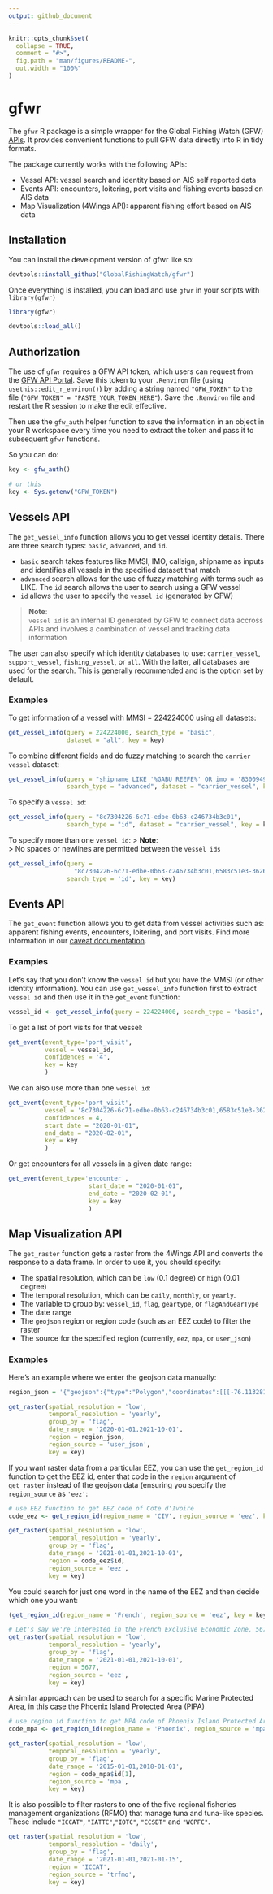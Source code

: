 ```yaml
---
output: github_document
---
```


<!-- README.md is generated from README.Rmd. Please edit that file -->

```r
knitr::opts_chunk$set(
  collapse = TRUE,
  comment = "#>",
  fig.path = "man/figures/README-",
  out.width = "100%"
)
```

# gfwr

<!-- badges: start -->
<!-- badges: end -->

<!-- Add link to API documentation page once it's ready-->

The `gfwr` R package is a simple wrapper for the Global Fishing Watch (GFW) [APIs](https://api-doc.dev.globalfishingwatch.org/#introduction). 
It provides convenient functions to pull GFW data directly into R in tidy formats.

The package currently works with the following APIs:

* Vessel API: vessel search and identity based on AIS self reported data
* Events API: encounters, loitering, port visits and fishing events based on AIS data
* Map Visualization (4Wings API): apparent fishing effort based on AIS data


## Installation

You can install the development version of gfwr like so:

``` r
devtools::install_github("GlobalFishingWatch/gfwr")
```

Once everything is installed, you can load and use `gfwr` 
in your scripts with `library(gfwr)`

```r
library(gfwr)
```

```r
devtools::load_all()
```

## Authorization

The use of `gfwr` requires a GFW API token, which users can request from
the [GFW API Portal](https://globalfishingwatch.org/ocean-engine/tokens/signup). Save
this token to your `.Renviron` file (using `usethis::edit_r_environ()`) by adding a string
named `"GFW_TOKEN"` to the file (`"GFW_TOKEN" = "PASTE_YOUR_TOKEN_HERE"`). Save 
the `.Renviron` file and restart the R session to make the edit effective.  

Then use the `gfw_auth` helper function to save the information in an object
in your R workspace every time you need to extract the token and pass it
to subsequent `gfwr` functions.

So you can do:

```r
key <- gfw_auth()

# or this
key <- Sys.getenv("GFW_TOKEN")
```


## Vessels API

The `get_vessel_info` function allows you to get vessel identity details. 
There are three search types: `basic`, `advanced`, and `id`.

* `basic` search takes features like MMSI, IMO, callsign, shipname as inputs and 
identifies all vessels in the specified dataset that match
* `advanced` search allows for the use of fuzzy matching with terms such as LIKE. The `id` search allows the user to search using a GFW vessel
* `id` allows the user to specify the `vessel id` (generated by GFW)

> **Note**: 
<br>
> `vessel id` is an internal ID generated by GFW to connect data accross APIs 
and involves a combination of vessel and tracking data information

The user can also specify which identity databases to use: `carrier_vessel`, 
`support_vessel`, `fishing_vessel`, or `all`. With the latter, all databases are used for the search. 
This is generally recommended and is the option set by default. 


### Examples

To get information of a vessel with MMSI = 224224000 using all datasets:

```r
get_vessel_info(query = 224224000, search_type = "basic", 
                dataset = "all", key = key)
```

To combine different fields and do fuzzy matching to search the `carrier vessel`
dataset:

```r
get_vessel_info(query = "shipname LIKE '%GABU REEFE%' OR imo = '8300949'", 
                search_type = "advanced", dataset = "carrier_vessel", key = key)
```

To specify a `vessel id`:

```r
get_vessel_info(query = "8c7304226-6c71-edbe-0b63-c246734b3c01", 
                search_type = "id", dataset = "carrier_vessel", key = key)
```

To specify more than one `vessel id`:
> **Note**: 
<br>
> No spaces or newlines are permitted between the `vessel ids` 

```r
get_vessel_info(query = 
                  "8c7304226-6c71-edbe-0b63-c246734b3c01,6583c51e3-3626-5638-866a-f47c3bc7ef7c,71e7da672-2451-17da-b239-857831602eca", 
                search_type = 'id', key = key)
```


## Events API

The `get_event` function allows you to get data from vessel activities such as: 
apparent fishing events, encounters, loitering, and port visits. 
Find more information in our [caveat documentation](https://api-doc.dev.globalfishingwatch.org/#data-caveat).



<!-- I don't think we have tested loitering, or encounters yet-->


<!-- #' Base function to get event from API and convert response to data frame -->
<!-- #' -->
<!-- #' @param event_type Type of event to get data of. It can be "port_visit" or "fishing" -->
<!-- #' @param vessel VesselID. How to get this? -->
<!-- #' @param include_regions Whether to include regions? Ask engineering if this can always be false -->
<!-- #' @param start_date Start of date range to search events -->
<!-- #' @param end_date End of date range to search events -->
<!-- #' @param key Authorization token. Can be obtained with gfw_auth function -->

### Examples

Let's say that you don't know the `vessel id` but you have the MMSI (or other 
identity information). 
You can use `get_vessel_info` function first to extract `vessel id` and then use
it in the `get_event` function:

```r
vessel_id <- get_vessel_info(query = 224224000, search_type = "basic", key = key)$id
```

To get a list of port visits for that vessel:

```r
get_event(event_type='port_visit',
          vessel = vessel_id,
          confidences = '4',
          key = key
          )
```

We can also use more than one `vessel id`:

```r
get_event(event_type='port_visit',
          vessel = '8c7304226-6c71-edbe-0b63-c246734b3c01,6583c51e3-3626-5638-866a-f47c3bc7ef7c',
          confidences = 4,
          start_date = "2020-01-01",
          end_date = "2020-02-01",
          key = key
          )
```

Or get encounters for all vessels in a given date range:

```r
get_event(event_type='encounter',
                      start_date = "2020-01-01",
                      end_date = "2020-02-01",
                      key = key
                      )
```



## Map Visualization API 

The `get_raster` function gets a raster from the 4Wings API and converts the 
response to a data frame. In order to use it, you should specify:

* The spatial resolution, which can be `low` (0.1 degree) or `high` (0.01 degree)
* The temporal resolution, which can be `daily`, `monthly`, or `yearly`.
* The variable to group by: `vessel_id`, `flag`, `geartype`, or `flagAndGearType`
* The date range 
* The `geojson` region or region code (such as an EEZ code) to filter the raster
* The source for the specified region (currently, `eez`, `mpa`, or `user_json`)


### Examples

Here's an example where we enter the geojson data manually:


```r

region_json = '{"geojson":{"type":"Polygon","coordinates":[[[-76.11328125,-26.273714024406416],[-76.201171875,-26.980828590472093],[-76.376953125,-27.527758206861883],[-76.81640625,-28.30438068296276],[-77.255859375,-28.767659105691244],[-77.87109375,-29.152161283318918],[-78.486328125,-29.45873118535532],[-79.189453125,-29.61167011519739],[-79.892578125,-29.6880527498568],[-80.595703125,-29.61167011519739],[-81.5625,-29.382175075145277],[-82.177734375,-29.07537517955835],[-82.705078125,-28.6905876542507],[-83.232421875,-28.071980301779845],[-83.49609375,-27.683528083787756],[-83.759765625,-26.980828590472093],[-83.84765625,-26.35249785815401],[-83.759765625,-25.64152637306576],[-83.583984375,-25.16517336866393],[-83.232421875,-24.447149589730827],[-82.705078125,-23.966175871265037],[-82.177734375,-23.483400654325635],[-81.5625,-23.241346102386117],[-80.859375,-22.998851594142906],[-80.15625,-22.917922936146027],[-79.453125,-22.998851594142906],[-78.662109375,-23.1605633090483],[-78.134765625,-23.40276490540795],[-77.431640625,-23.885837699861995],[-76.9921875,-24.28702686537642],[-76.552734375,-24.846565348219727],[-76.2890625,-25.48295117535531],[-76.11328125,-26.273714024406416]]]}}'

get_raster(spatial_resolution = 'low',
           temporal_resolution = 'yearly',
           group_by = 'flag',
           date_range = '2020-01-01,2021-10-01',
           region = region_json,
           region_source = 'user_json',
           key = key)

```

If you want raster data from a particular EEZ, you can use the `get_region_id` 
function to get the EEZ id, enter that code in the `region` argument
of `get_raster` instead of the geojson data (ensuring you specify the `region_source`
as `'eez'`:

```r

# use EEZ function to get EEZ code of Cote d'Ivoire
code_eez <- get_region_id(region_name = 'CIV', region_source = 'eez', key = key)

get_raster(spatial_resolution = 'low',
           temporal_resolution = 'yearly',
           group_by = 'flag',
           date_range = '2021-01-01,2021-10-01',
           region = code_eez$id,
           region_source = 'eez',
           key = key)
```

You could search for just one word in the name of the EEZ and then decide which 
one you want:

```r

(get_region_id(region_name = 'French', region_source = 'eez', key = key))

# Let's say we're interested in the French Exclusive Economic Zone, 5677
get_raster(spatial_resolution = 'low',
           temporal_resolution = 'yearly',
           group_by = 'flag',
           date_range = '2021-01-01,2021-10-01',
           region = 5677,
           region_source = 'eez',
           key = key)
```

A similar approach can be used to search for a specific Marine Protected Area, 
in this case the Phoenix Island Protected Area (PIPA)

```r

# use region id function to get MPA code of Phoenix Island Protected Area
code_mpa <- get_region_id(region_name = 'Phoenix', region_source = 'mpa', key = key)

get_raster(spatial_resolution = 'low',
           temporal_resolution = 'yearly',
           group_by = 'flag',
           date_range = '2015-01-01,2018-01-01',
           region = code_mpa$id[1],
           region_source = 'mpa',
           key = key)
```

It is also possible to filter rasters to one of the five regional fisheries management
organizations (RFMO) that manage tuna and tuna-like species. These include `"ICCAT"`,
`"IATTC"`,`"IOTC"`, `"CCSBT"` and `"WCPFC"`.

```r
get_raster(spatial_resolution = 'low',
           temporal_resolution = 'daily',
           group_by = 'flag',
           date_range = '2021-01-01,2021-01-15',
           region = 'ICCAT',
           region_source = 'trfmo',
           key = key)
```


